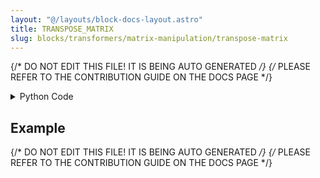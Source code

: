 ```yaml
---
layout: "@/layouts/block-docs-layout.astro"
title: TRANSPOSE_MATRIX
slug: blocks/transformers/matrix-manipulation/transpose-matrix
---
```


{/* DO NOT EDIT THIS FILE! IT IS BEING AUTO GENERATED */}
{/* PLEASE REFER TO THE CONTRIBUTION GUIDE ON THE DOCS PAGE */}


<PythonDocsDisplay docstring={docstring} />

<details>
<summary>Python Code</summary>

```python
from numpy import transpose
from flojoy import flojoy, Matrix


@flojoy
def TRANSPOSE_MATRIX(default: Matrix) -> Matrix:
    """The TRANSPOSE_MATRIX node takes an input 2D matrix and transposes it.

    Inputs
    ------
    a : Matrix
        The input matrix to be transposed

    Returns
    -------
    Matrix
        The transposed matrix
    """

    return Matrix(m=transpose(default.m, (1, 0)))

```

[Find this Flojoy Block on GitHub](https://github.com/flojoy-ai/blocks/blob/main/blocks/TRANSFORMERS/MATRIX_MANIPULATION/TRANSPOSE_MATRIX/TRANSPOSE_MATRIX.py)

</details>

## Example


<GetHelpWidget />


<AppDisplay app={app} blockName="TRANSPOSE_MATRIX" client:visible />


<Example />

{/* DO NOT EDIT THIS FILE! IT IS BEING AUTO GENERATED */}
{/* PLEASE REFER TO THE CONTRIBUTION GUIDE ON THE DOCS PAGE */}
